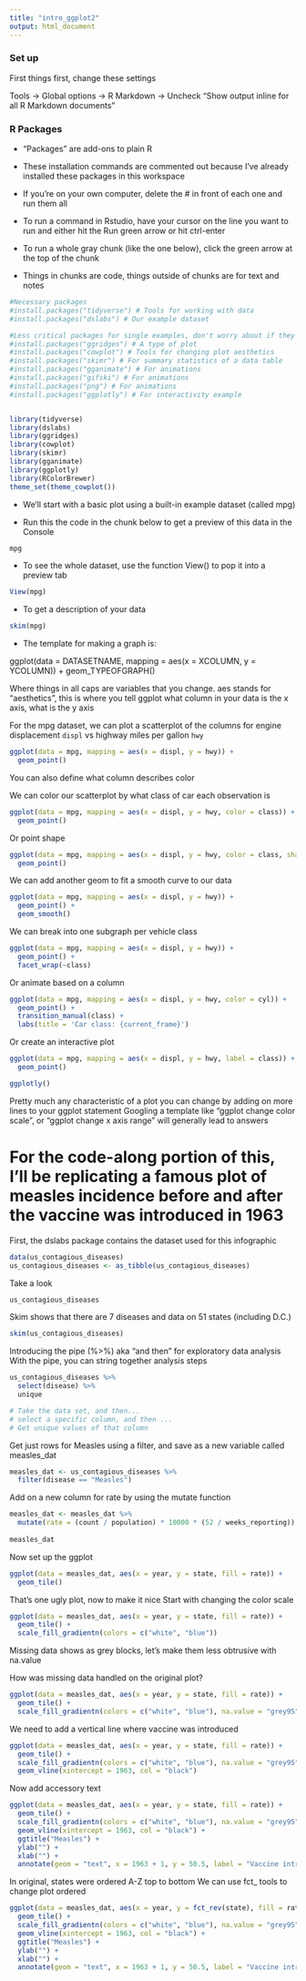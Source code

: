 ```yaml
---
title: "intro_ggplot2"
output: html_document
---
```


### Set up

First things first, change these settings

Tools -> Global options -> R Markdown -> Uncheck "Show output inline for all R Markdown documents"


### R Packages
- "Packages" are add-ons to plain R

- These installation commands are commented out because I've already installed these packages in this workspace

- If you're on your own computer, delete the # in front of each one and run them all

- To run a command in Rstudio, have your cursor on the line you want to run and either hit the Run green arrow or hit ctrl-enter


- To run a whole gray chunk (like the one below), click the green arrow at the top of the chunk

- Things in chunks are code, things outside of chunks are for text and notes

```r

#Necessary packages
#install.packages("tidyverse") # Tools for working with data
#install.packages("dslabs") # Our example dataset

#Less critical packages for single examples, don't worry about if they won't install
#install.packages("ggridges") # A type of plot
#install.packages("cowplot") # Tools for changing plot aesthetics
#install.packages("skimr") # For summary statistics of a data table
#install.packages("gganimate") # For animations
#install.packages("gifski") # For animations
#install.packages("png") # For animations
#install.packages("ggplotly") # For interactivity example


library(tidyverse)
library(dslabs)
library(ggridges)
library(cowplot)
library(skimr)
library(gganimate)
library(ggplotly)
library(RColorBrewer)
theme_set(theme_cowplot())
```

- We'll start with a basic plot using a built-in example dataset (called mpg)

- Run this the code in the chunk below to get a preview of this data in the Console

```r
mpg
```


- To see the whole dataset, use the function View() to pop it into a preview tab
```r
View(mpg)
```

- To get a description of your data
```r
skim(mpg)
```


- The template for making a graph is:

ggplot(data = DATASETNAME, mapping = aes(x = XCOLUMN, y = YCOLUMN)) + 
   geom_TYPEOFGRAPH() 
   
Where things in all caps are variables that you change. aes stands for "aesthetics", this is where you tell ggplot what column in your data is the x axis, what is the y axis
   
For the mpg dataset, we can plot a scatterplot of the columns for engine displacement `displ` vs highway miles per gallon `hwy`

```r
ggplot(data = mpg, mapping = aes(x = displ, y = hwy)) + 
  geom_point()
```


You can also define what column describes color

We can color our scatterplot by what class of car each observation is
```r
ggplot(data = mpg, mapping = aes(x = displ, y = hwy, color = class)) + 
  geom_point()

```

Or point shape
```r
ggplot(data = mpg, mapping = aes(x = displ, y = hwy, color = class, shape = class)) + 
  geom_point()
```

We can add another geom to fit a smooth curve to our data
```r
ggplot(data = mpg, mapping = aes(x = displ, y = hwy)) + 
  geom_point() +
  geom_smooth()
```

We can break into one subgraph per vehicle class
```r
ggplot(data = mpg, mapping = aes(x = displ, y = hwy)) + 
  geom_point() +
  facet_wrap(~class)
```

Or animate based on a column
```r
ggplot(data = mpg, mapping = aes(x = displ, y = hwy, color = cyl)) + 
  geom_point() +
  transition_manual(class) +
  labs(title = 'Car class: {current_frame}')

```

Or create an interactive plot
```r
ggplot(data = mpg, mapping = aes(x = displ, y = hwy, label = class)) + 
  geom_point() 

ggplotly()
```

Pretty much any characteristic of a plot you can change by adding on more lines to your ggplot statement
Googling a template like "ggplot change color scale", or "ggplot change x axis range" will generally lead to answers


# For the code-along portion of this, I'll be replicating a famous plot of measles incidence before and after the vaccine was introduced in 1963

First, the dslabs package contains the dataset used for this infographic
```r
data(us_contagious_diseases)
us_contagious_diseases <- as_tibble(us_contagious_diseases)
```

Take a look
```r
us_contagious_diseases
```


Skim shows that there are 7 diseases and data on 51 states (including D.C.)
```r
skim(us_contagious_diseases)
```

Introducing the pipe (%>%) aka "and then" for exploratory data analysis
With the pipe, you can string together analysis steps
```r
us_contagious_diseases %>% 
  select(disease) %>%
  unique

# Take the data set, and then...
# select a specific column, and then ...
# Get unique values of that column

```


Get just rows for Measles using a filter, and save as a new variable called measles_dat
```r
measles_dat <- us_contagious_diseases %>%
  filter(disease == "Measles")

```

Add on a new column for rate by using the mutate function
```r
measles_dat <- measles_dat %>%
  mutate(rate = (count / population) * 10000 * (52 / weeks_reporting))
 
measles_dat
```

Now set up the ggplot
```r
ggplot(data = measles_dat, aes(x = year, y = state, fill = rate)) + 
  geom_tile()
```

That's one ugly plot, now to make it nice
Start with changing the color scale
```r
ggplot(data = measles_dat, aes(x = year, y = state, fill = rate)) + 
  geom_tile() +
  scale_fill_gradientn(colors = c("white", "blue"))
```

Missing data shows as grey blocks, let's make them less obtrusive with na.value

How was missing data handled on the original plot?
```r
ggplot(data = measles_dat, aes(x = year, y = state, fill = rate)) + 
  geom_tile() +
  scale_fill_gradientn(colors = c("white", "blue"), na.value = "grey95")
```

We need to add a vertical line where vaccine was introduced
```r
ggplot(data = measles_dat, aes(x = year, y = state, fill = rate)) + 
  geom_tile() +
  scale_fill_gradientn(colors = c("white", "blue"), na.value = "grey95") +
  geom_vline(xintercept = 1963, col = "black") 

```

Now add accessory text
```r

ggplot(data = measles_dat, aes(x = year, y = state, fill = rate)) + 
  geom_tile() +
  scale_fill_gradientn(colors = c("white", "blue"), na.value = "grey95", name = "Cases per\n10,000 people") +
  geom_vline(xintercept = 1963, col = "black") +
  ggtitle("Measles") +
  ylab("") +
  xlab("") +  
  annotate(geom = "text", x = 1963 + 1, y = 50.5, label = "Vaccine introduced", size = 5, hjust = 0) 
```


In original, states were ordered A-Z top to bottom
We can use fct_ tools to change plot ordered
```r
ggplot(data = measles_dat, aes(x = year, y = fct_rev(state), fill = rate)) + 
  geom_tile() +
  scale_fill_gradientn(colors = c("white", "blue"), na.value = "grey95", name = "Cases per\n10,000 people") +
  geom_vline(xintercept = 1963, col = "black") +
  ggtitle("Measles") +
  ylab("") +
  xlab("") +  
  annotate(geom = "text", x = 1963 + 1, y = 50.5, label = "Vaccine introduced", size = 5, hjust = 0) 
```


```r




```

